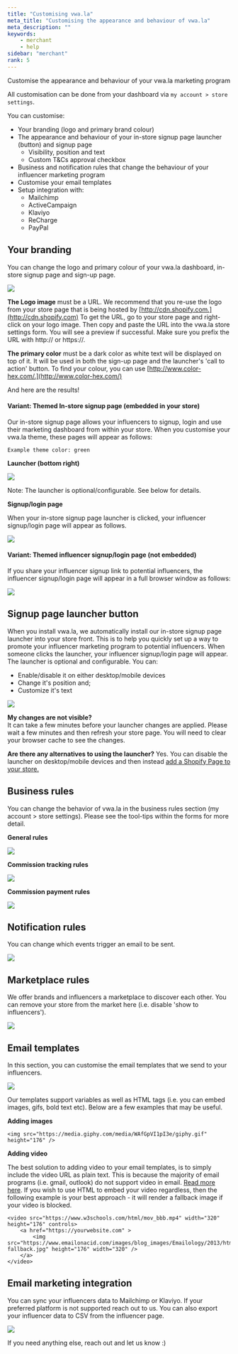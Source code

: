 ```yaml
---
title: "Customising vwa.la"
meta_title: "Customising the appearance and behaviour of vwa.la"
meta_description: ""
keywords:
    - merchant
    - help
sidebar: "merchant"
rank: 5
---
```


Customise the appearance and behaviour of your vwa.la marketing program

All customisation can be done from your dashboard via `my account > store settings`.

You can customise:

- Your branding (logo and primary brand colour)
- The appearance and behaviour of your in-store signup page launcher (button) and signup page
    - Visibility, position and text
    - Custom T&Cs approval checkbox
- Business and notification rules that change the behaviour of your influencer marketing program   
- Customise your email templates
- Setup integration with: 
    - Mailchimp
    - ActiveCampaign
    - Klaviyo
    - ReCharge
    - PayPal

## Your branding

You can change the logo and primary colour of your vwa.la dashboard, in-store signup page and sign-up page.

![](/../../images/merchant/2019-01-20-08-55-22.png)

**The Logo image** must be a URL. We recommend that you re-use the logo from your store page that is being hosted by [http://cdn.shopify.com.](http://cdn.shopify.com) To get the URL, go to your store page and right-click on your logo image. Then copy and paste the URL into the vwa.la store settings form. You will see a preview if successful. Make sure you prefix the URL with http:// or https://.

**The primary color** must be a dark color as white text will be displayed on top of it. It will be used in both the sign-up page and the launcher's 'call to action' button. To find your colour, you can use [http://www.color-hex.com/.](http://www.color-hex.com/)

And here are the results!

#### Variant: Themed In-store signup page (embedded in your store)

Our in-store signup page allows your influencers to signup, login and use their marketing dashboard from within your store. When you customise your vwa.la theme, these pages will appear as follows:

    Example theme color: green

**Launcher (bottom right)**

![](/../../images/merchant/2019-01-20-09-28-04.png)

Note: The launcher is optional/configurable. See below for details.
  
**Signup/login page**

When your in-store signup page launcher is clicked, your influencer signup/login page will appear as follows.

![](/../../images/merchant/2019-01-20-09-18-09.png)

#### Variant: Themed influencer signup/login page (not embedded)

If you share your influencer signup link to potential influencers, the influencer signup/login page will appear in a full browser window as follows:

![](/../../images/merchant/2019-01-20-09-19-48.png)

## Signup page launcher button

When you install vwa.la, we automatically install our in-store signup page launcher into your store front. This is to help you quickly set up a way to promote your influencer marketing program to potential influencers. When someone clicks the launcher, your influencer signup/login page will appear. The launcher is optional and configurable. You can:

- Enable/disable it on either desktop/mobile devices
- Change it's position and;
- Customize it's text

![](/../../images/merchant/2019-01-20-08-55-56.png)

**My changes are not visible?**  
It can take a few minutes before your launcher changes are applied. Please wait a few minutes and then refresh your store page. You will need to clear your browser cache to see the changes.

**Are there any alternatives to using the launcher?**
Yes. You can disable the launcher on desktop/mobile devices and then instead [add a Shopify Page to your store.](/merchant/adding-a-page-to-your-store)

## Business rules

You can change the behavior of vwa.la in the business rules section (my account > store settings). Please see the tool-tips within the forms for more detail.

**General rules**

![](/../../images/merchant/2019-01-20-09-04-53.png)

**Commission tracking rules**

![](/../../images/merchant/2019-01-20-09-04-40.png)

**Commission payment rules**

![](/../../images/merchant/2019-01-20-09-10-23.png)

## Notification rules

You can change which events trigger an email to be sent.

![](/../../images/merchant/2019-01-20-09-06-56.png)

## Marketplace rules

We offer brands and influencers a marketplace to discover each other. You can remove your store from the market here (i.e. disable 'show to influencers').

![](/../../images/merchant/2019-01-20-09-08-55.png)

## Email templates

In this section, you can customise the email templates that we send to your influencers. 

![](/../../images/merchant/2019-01-20-09-07-03.png)

Our templates support variables as well as HTML tags (i.e. you can embed images, gifs, bold text etc). Below are a few examples that may be useful.

**Adding images**

```
<img src="https://media.giphy.com/media/WAfGpVI1pI3e/giphy.gif" height="176" />
```

**Adding video**

The best solution to adding video to your email templates, is to simply include the video URL as plain text. This is because the majority of email programs (i.e. gmail, outlook) do not support video in email. [Read more here](https://www.emailonacid.com/blog/article/email-development/a_how_to_guide_to_embedding_html5_video_in_email/). If you wish to use HTML to embed your video regardless, then the following example is your best approach - it will render a fallback image if your video is blocked.

```
<video src="https://www.w3schools.com/html/mov_bbb.mp4" width="320" height="176" controls>
    <a href="https://yourwebsite.com" >
        <img src="https://www.emailonacid.com/images/blog_images/Emailology/2013/html5_video/bunny-fallback.jpg" height="176" width="320" />
    </a>
</video>
```

## Email marketing integration

You can sync your influencers data to Mailchimp or Klaviyo. If your preferred platform is not supported reach out to us. You can also export your influencer data to CSV from the influencer page.

![](/../../images/merchant/2019-01-20-09-13-20.png)

If you need anything else, reach out and let us know :)